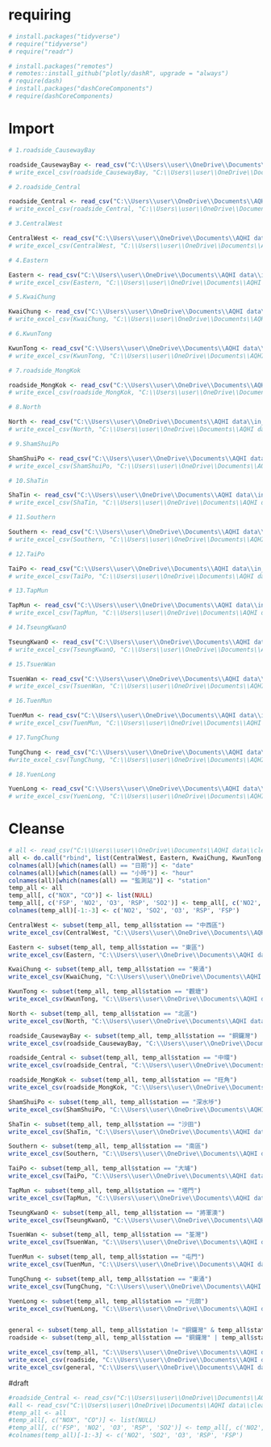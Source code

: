 # requiring 
```r
# install.packages("tidyverse")
# require("tidyverse")
# require("readr")

# install.packages("remotes")
# remotes::install_github("plotly/dashR", upgrade = "always")
# require(dash)
# install.packages("dashCoreComponents")
# require(dashCoreComponents)
```
# Import
```r
# 1.roadside_CausewayBay

roadside_CausewayBay <- read_csv("C:\\Users\\user\\OneDrive\\Documents\\AQHI data\\in_station(-06302022)\\air_hourly_CausewayBay_roadside_01011998_06302022.csv")
# write_excel_csv(roadside_CausewayBay, "C:\\Users\\user\\OneDrive\\Documents\\AQHI data\\cleansed_dataset\\roadside_CausewayBay.csv")

# 2.roadside_Central

roadside_Central <- read_csv("C:\\Users\\user\\OneDrive\\Documents\\AQHI data\\in_station(-06302022)\\air_hourly_Central_roadside_01011999_06302022.csv")
# write_excel_csv(roadside_Central, "C:\\Users\\user\\OneDrive\\Documents\\AQHI data\\cleansed_dataset\\roadside_Central.csv")

# 3.CentralWest

CentralWest <- read_csv("C:\\Users\\user\\OneDrive\\Documents\\AQHI data\\in_station(-06302022)\\air_hourly_CentralWestern_01011990_06302022.csv")
# write_excel_csv(CentralWest, "C:\\Users\\user\\OneDrive\\Documents\\AQHI data\\cleansed_dataset\\CentralWest.csv")

# 4.Eastern

Eastern <- read_csv("C:\\Users\\user\\OneDrive\\Documents\\AQHI data\\in_station(-06302022)\\air_hourly_Eastern_01011999_06302022.csv")
# write_excel_csv(Eastern, "C:\\Users\\user\\OneDrive\\Documents\\AQHI data\\cleansed_dataset\\Eastern.csv")

# 5.KwaiChung

KwaiChung <- read_csv("C:\\Users\\user\\OneDrive\\Documents\\AQHI data\\in_station(-06302022)\\air_hourly_KwaiChung_01011990_06302022.csv")
# write_excel_csv(KwaiChung, "C:\\Users\\user\\OneDrive\\Documents\\AQHI data\\cleansed_dataset\\KwaiChung.csv")

# 6.KwunTong

KwunTong <- read_csv("C:\\Users\\user\\OneDrive\\Documents\\AQHI data\\in_station(-06302022)\\air_hourly_KwunTong_01011990_06302022.csv")
# write_excel_csv(KwunTong, "C:\\Users\\user\\OneDrive\\Documents\\AQHI data\\cleansed_dataset\\KwunTong.csv")

# 7.roadside_MongKok

roadside_MongKok <- read_csv("C:\\Users\\user\\OneDrive\\Documents\\AQHI data\\in_station(-06302022)\\air_hourly_MongKok_roadside_04011991_06302022.csv")
# write_excel_csv(roadside_MongKok, "C:\\Users\\user\\OneDrive\\Documents\\AQHI data\\cleansed_dataset\\roadside_MongKok.csv")

# 8.North

North <- read_csv("C:\\Users\\user\\OneDrive\\Documents\\AQHI data\\in_station(-06302022)\\air_hourly_North_07102020_06302022.csv")
# write_excel_csv(North, "C:\\Users\\user\\OneDrive\\Documents\\AQHI data\\cleansed_dataset\\North.csv")

# 9.ShamShuiPo

ShamShuiPo <- read_csv("C:\\Users\\user\\OneDrive\\Documents\\AQHI data\\in_station(-06302022)\\air_hourly_ShamShuiPo_01011990_06302022.csv")
# write_excel_csv(ShamShuiPo, "C:\\Users\\user\\OneDrive\\Documents\\AQHI data\\cleansed_dataset\\ShamShuiPo.csv")

# 10.ShaTin

ShaTin <- read_csv("C:\\Users\\user\\OneDrive\\Documents\\AQHI data\\in_station(-06302022)\\air_hourly_ShaTin_07011991_06302022.csv")
# write_excel_csv(ShaTin, "C:\\Users\\user\\OneDrive\\Documents\\AQHI data\\cleansed_dataset\\ShaTin.csv")

# 11.Southern

Southern <- read_csv("C:\\Users\\user\\OneDrive\\Documents\\AQHI data\\in_station(-06302022)\\air_hourly_Southern_07102020_06302022.csv")
# write_excel_csv(Southern, "C:\\Users\\user\\OneDrive\\Documents\\AQHI data\\cleansed_dataset\\Southern.csv")

# 12.TaiPo

TaiPo <- read_csv("C:\\Users\\user\\OneDrive\\Documents\\AQHI data\\in_station(-06302022)\\air_hourly_TaiPo_02011990_06302022.csv")
# write_excel_csv(TaiPo, "C:\\Users\\user\\OneDrive\\Documents\\AQHI data\\cleansed_dataset\\TaiPo.csv")

# 13.TapMun

TapMun <- read_csv("C:\\Users\\user\\OneDrive\\Documents\\AQHI data\\in_station(-06302022)\\air_hourly_TapMun_04011998_06302022.csv")
# write_excel_csv(TapMun, "C:\\Users\\user\\OneDrive\\Documents\\AQHI data\\cleansed_dataset\\TapMun.csv")

# 14.TseungKwanO

TseungKwanO <- read_csv("C:\\Users\\user\\OneDrive\\Documents\\AQHI data\\in_station(-06302022)\\air_hourly_TseungKwanO_03162016_06302022.csv")
# write_excel_csv(TseungKwanO, "C:\\Users\\user\\OneDrive\\Documents\\AQHI data\\cleansed_dataset\\TseungKwanO.csv")

# 15.TsuenWan

TsuenWan <- read_csv("C:\\Users\\user\\OneDrive\\Documents\\AQHI data\\in_station(-06302022)\\air_hourly_TsuenWan_01011990_06302022.csv")
# write_excel_csv(TsuenWan, "C:\\Users\\user\\OneDrive\\Documents\\AQHI data\\cleansed_dataset\\TsuenWan.csv")

# 16.TuenMun

TuenMun <- read_csv("C:\\Users\\user\\OneDrive\\Documents\\AQHI data\\in_station(-06302022)\\air_hourly_TuenMun_01012014_06302022.csv")
# write_excel_csv(TuenMun, "C:\\Users\\user\\OneDrive\\Documents\\AQHI data\\cleansed_dataset\\TuenMun.csv")

# 17.TungChung

TungChung <- read_csv("C:\\Users\\user\\OneDrive\\Documents\\AQHI data\\in_station(-06302022)\\air_hourly_TungChung_04011999_06302022.csv")
#write_excel_csv(TungChung, "C:\\Users\\user\\OneDrive\\Documents\\AQHI data\\cleansed_dataset\\TungChung.csv")

# 18.YuenLong

YuenLong <- read_csv("C:\\Users\\user\\OneDrive\\Documents\\AQHI data\\in_station(-06302022)\\air_hourly_YuenLong_08011995_06302022.csv")
# write_excel_csv(YuenLong, "C:\\Users\\user\\OneDrive\\Documents\\AQHI data\\cleansed_dataset\\YuenLong.csv")
```

# Cleanse
```r
# all <- read_csv("C:\\Users\\user\\OneDrive\\Documents\\AQHI data\\cleansed_dataset\\all.csv")
all <- do.call("rbind", list(CentralWest, Eastern, KwaiChung, KwunTong, North, roadside_CausewayBay, roadside_Central, roadside_MongKok, ShamShuiPo, ShaTin, Southern, TaiPo, TapMun, TseungKwanO, TsuenWan, TuenMun, TungChung, YuenLong))
colnames(all)[which(names(all) == "日期")] <- "date"
colnames(all)[which(names(all) == "小時")] <- "hour"
colnames(all)[which(names(all) == "監測站")] <- "station"
temp_all <- all
temp_all[, c("NOX", "CO")] <- list(NULL) 
temp_all[, c('FSP', 'NO2', 'O3', 'RSP', 'SO2')] <- temp_all[, c('NO2', 'SO2', 'O3', 'RSP', 'FSP')]
colnames(temp_all)[-1:-3] <- c('NO2', 'SO2', 'O3', 'RSP', 'FSP')

CentralWest <- subset(temp_all, temp_all$station == "中西區")
write_excel_csv(CentralWest, "C:\\Users\\user\\OneDrive\\Documents\\AQHI data\\cleansed_dataset\\CentralWest.csv")

Eastern <- subset(temp_all, temp_all$station == "東區")
write_excel_csv(Eastern, "C:\\Users\\user\\OneDrive\\Documents\\AQHI data\\cleansed_dataset\\Eastern.csv")

KwaiChung <- subset(temp_all, temp_all$station == "葵涌")
write_excel_csv(KwaiChung, "C:\\Users\\user\\OneDrive\\Documents\\AQHI data\\cleansed_dataset\\KwaiChung.csv")

KwunTong <- subset(temp_all, temp_all$station == "觀塘")
write_excel_csv(KwunTong, "C:\\Users\\user\\OneDrive\\Documents\\AQHI data\\cleansed_dataset\\KwunTong.csv")

North <- subset(temp_all, temp_all$station == "北區")
write_excel_csv(North, "C:\\Users\\user\\OneDrive\\Documents\\AQHI data\\cleansed_dataset\\North.csv")

roadside_CausewayBay <- subset(temp_all, temp_all$station == "銅鑼灣")
write_excel_csv(roadside_CausewayBay, "C:\\Users\\user\\OneDrive\\Documents\\AQHI data\\cleansed_dataset\\roadside_CausewayBay.csv")

roadside_Central <- subset(temp_all, temp_all$station == "中環")
write_excel_csv(roadside_Central, "C:\\Users\\user\\OneDrive\\Documents\\AQHI data\\cleansed_dataset\\roadside_Central.csv")

roadside_MongKok <- subset(temp_all, temp_all$station == "旺角")
write_excel_csv(roadside_MongKok, "C:\\Users\\user\\OneDrive\\Documents\\AQHI data\\cleansed_dataset\\roadside_MongKok.csv")

ShamShuiPo <- subset(temp_all, temp_all$station == "深水埗")
write_excel_csv(ShamShuiPo, "C:\\Users\\user\\OneDrive\\Documents\\AQHI data\\cleansed_dataset\\ShamShuiPo.csv")

ShaTin <- subset(temp_all, temp_all$station == "沙田")
write_excel_csv(ShaTin, "C:\\Users\\user\\OneDrive\\Documents\\AQHI data\\cleansed_dataset\\ShaTin.csv")

Southern <- subset(temp_all, temp_all$station == "南區")
write_excel_csv(Southern, "C:\\Users\\user\\OneDrive\\Documents\\AQHI data\\cleansed_dataset\\Southern.csv")

TaiPo <- subset(temp_all, temp_all$station == "大埔")
write_excel_csv(TaiPo, "C:\\Users\\user\\OneDrive\\Documents\\AQHI data\\cleansed_dataset\\TaiPo.csv")

TapMun <- subset(temp_all, temp_all$station == "塔門")
write_excel_csv(TapMun, "C:\\Users\\user\\OneDrive\\Documents\\AQHI data\\cleansed_dataset\\TapMun.csv")

TseungKwanO <- subset(temp_all, temp_all$station == "將軍澳")
write_excel_csv(TseungKwanO, "C:\\Users\\user\\OneDrive\\Documents\\AQHI data\\cleansed_dataset\\TseungKwanO.csv")

TsuenWan <- subset(temp_all, temp_all$station == "荃灣")
write_excel_csv(TsuenWan, "C:\\Users\\user\\OneDrive\\Documents\\AQHI data\\cleansed_dataset\\TsuenWan.csv")

TuenMun <- subset(temp_all, temp_all$station == "屯門")
write_excel_csv(TuenMun, "C:\\Users\\user\\OneDrive\\Documents\\AQHI data\\cleansed_dataset\\TuenMun.csv")

TungChung <- subset(temp_all, temp_all$station == "東涌")
write_excel_csv(TungChung, "C:\\Users\\user\\OneDrive\\Documents\\AQHI data\\cleansed_dataset\\TungChung.csv")

YuenLong <- subset(temp_all, temp_all$station == "元朗")
write_excel_csv(YuenLong, "C:\\Users\\user\\OneDrive\\Documents\\AQHI data\\cleansed_dataset\\YuenLong.csv")


general <- subset(temp_all, temp_all$station != "銅鑼灣" & temp_all$station != "中環" & temp_all$station != "旺角")
roadside <- subset(temp_all, temp_all$station == "銅鑼灣" | temp_all$station == "中環" | temp_all$station == "旺角")

write_excel_csv(temp_all, "C:\\Users\\user\\OneDrive\\Documents\\AQHI data\\cleansed_dataset\\all.csv")
write_excel_csv(roadside, "C:\\Users\\user\\OneDrive\\Documents\\AQHI data\\cleansed_dataset\\roadside.csv")
write_excel_csv(general, "C:\\Users\\user\\OneDrive\\Documents\\AQHI data\\cleansed_dataset\\general.csv")
```


#draft
```r
#roadside_Central <- read_csv("C:\\Users\\user\\OneDrive\\Documents\\AQHI data\\cleansed_dataset\\roadside_CausewayBay.csv")
#all <- read_csv("C:\\Users\\user\\OneDrive\\Documents\\AQHI data\\cleansed_dataset\\all.csv")
#temp_all <- all
#temp_all[, c("NOX", "CO")] <- list(NULL) 
#temp_all[, c('FSP', 'NO2', 'O3', 'RSP', 'SO2')] <- temp_all[, c('NO2', 'SO2', 'O3', 'RSP', 'FSP')]
#colnames(temp_all)[-1:-3] <- c('NO2', 'SO2', 'O3', 'RSP', 'FSP')
```



